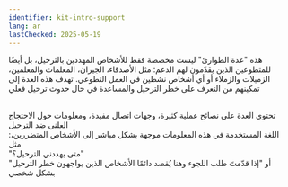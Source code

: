 ```yaml
---
identifier: kit-intro-support
lang: ar
lastChecked: 2025-05-19
---
```

هذه "عدة الطوارئ" ليست مخصصة فقط للأشخاص المهددين بالترحيل، بل أيضًا للمتطوعين الذين يقدّمون لهم الدعم: مثل الأصدقاء، الجيران، المعلمات والمعلمين، الزميلات والزملاء أو أي أشخاص نشطين في العمل التطوعي.
تهدف هذه العدة إلى تمكينهم من التعرف على خطر الترحيل والمساعدة في حال حدوث ترحيل فعلي

<br/> تحتوي العدة على نصائح عملية كثيرة، وجهات اتصال مفيدة، ومعلومات حول الاحتجاج العلني ضد الترحيل
<br/>:اللغة المستخدمة في هذه المعلومات موجهة بشكل مباشر إلى الأشخاص المتضررين، مثل
<br/> "متى يهددني الترحيل؟"
<br/> "أو "إذا قدّمتَ طلب اللجوء
وهنا يُقصد دائمًا الأشخاص الذين يواجهون خطر الترحيل بشكل شخصي


